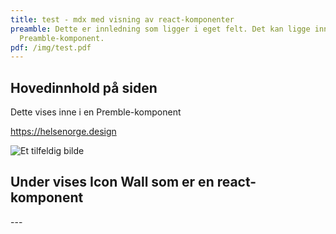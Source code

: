```yaml
---
title: test - mdx med visning av react-komponenter
preamble: Dette er innledning som ligger i eget felt. Det kan ligge inne i
  Preamble-komponent.
pdf: /img/test.pdf
---
```

## Hovedinnhold på siden


<Preamble>

Dette vises inne i en Premble-komponent

</Preamble>

<https://helsenorge.design>

![Et tilfeldig bilde](/img/bilag1.jpg "Bilde - (Dokumentasjon fra behandler)")

## Under vises Icon Wall som er en react-komponent

<IconWall />

\---